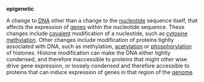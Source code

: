 '''epigenetic'''

A change to [[DNA]] other than a change to the [[nucleotide]] sequence itself, that affects the expression of [[gene]]s within the nucleotide sequence. These changes include [[covalent]] modification of a nucleotide, such as [[cytosine]] [[methylation]]. Other changes include modification of proteins tightly associated with DNA, such as methylation, [[acetylation]] or [[phosphorylation]] of histones. Histone modification can make the DNA either tightly condensed, and therefore inaccessible to proteins that might other wise drive gene expression, or loosely condensed and therefore accessible to proteins that can induce expression of genes in that region of the [[genome]].